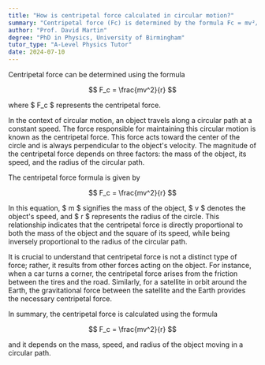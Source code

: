 ```yaml
---
title: "How is centripetal force calculated in circular motion?"
summary: "Centripetal force (Fc) is determined by the formula Fc = mv²/r, where m represents mass, v is velocity, and r is the radius of the circular path."
author: "Prof. David Martin"
degree: "PhD in Physics, University of Birmingham"
tutor_type: "A-Level Physics Tutor"
date: 2024-07-10
---
```


Centripetal force can be determined using the formula 

$$
F_c = \frac{mv^2}{r}
$$ 

where $ F_c $ represents the centripetal force.

In the context of circular motion, an object travels along a circular path at a constant speed. The force responsible for maintaining this circular motion is known as the centripetal force. This force acts toward the center of the circle and is always perpendicular to the object's velocity. The magnitude of the centripetal force depends on three factors: the mass of the object, its speed, and the radius of the circular path.

The centripetal force formula is given by 

$$
F_c = \frac{mv^2}{r}
$$ 

In this equation, $ m $ signifies the mass of the object, $ v $ denotes the object's speed, and $ r $ represents the radius of the circle. This relationship indicates that the centripetal force is directly proportional to both the mass of the object and the square of its speed, while being inversely proportional to the radius of the circular path.

It is crucial to understand that centripetal force is not a distinct type of force; rather, it results from other forces acting on the object. For instance, when a car turns a corner, the centripetal force arises from the friction between the tires and the road. Similarly, for a satellite in orbit around the Earth, the gravitational force between the satellite and the Earth provides the necessary centripetal force.

In summary, the centripetal force is calculated using the formula 

$$
F_c = \frac{mv^2}{r}
$$ 

and it depends on the mass, speed, and radius of the object moving in a circular path.
    